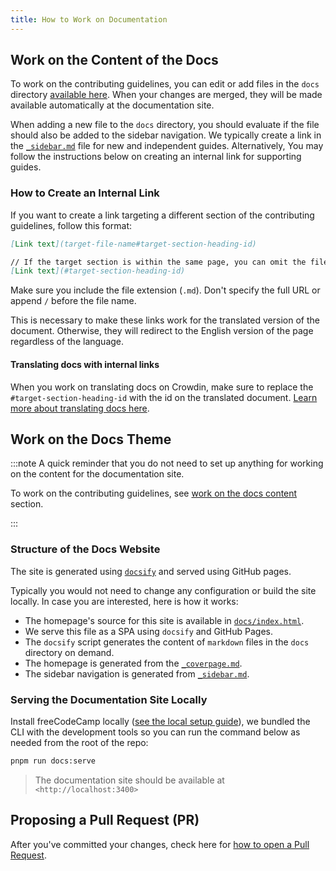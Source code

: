 ```yaml
---
title: How to Work on Documentation
---
```


## Work on the Content of the Docs

To work on the contributing guidelines, you can edit or add files in the `docs` directory [available here](https://github.com/freeCodeCamp/freeCodeCamp/tree/main/docs). When your changes are merged, they will be made available automatically at the documentation site.

When adding a new file to the `docs` directory, you should evaluate if the file should also be added to the sidebar navigation. We typically create a link in the [`_sidebar.md`](_sidebar) file for new and independent guides. Alternatively, You may follow the instructions below on creating an internal link for supporting guides.

### How to Create an Internal Link

If you want to create a link targeting a different section of the contributing guidelines, follow this format:

```md
[Link text](target-file-name#target-section-heading-id)

// If the target section is within the same page, you can omit the file name
[Link text](#target-section-heading-id)
```

Make sure you include the file extension (`.md`). Don't specify the full URL or append `/` before the file name.

This is necessary to make these links work for the translated version of the document. Otherwise, they will redirect to the English version of the page regardless of the language.

#### Translating docs with internal links

When you work on translating docs on Crowdin, make sure to replace the `#target-section-heading-id` with the id on the translated document. [Learn more about translating docs here](/how-to-translate-files#translate-documentation).

## Work on the Docs Theme

:::note
A quick reminder that you do not need to set up anything for working on the content for the documentation site.

To work on the contributing guidelines, see [work on the docs content](#work-on-the-docs-content) section.

:::

### Structure of the Docs Website

The site is generated using [`docsify`](https://docsify.js.org) and served using GitHub pages.

Typically you would not need to change any configuration or build the site locally. In case you are interested, here is how it works:

- The homepage's source for this site is available in [`docs/index.html`](index.html).
- We serve this file as a SPA using `docsify` and GitHub Pages.
- The `docsify` script generates the content of `markdown` files in the `docs` directory on demand.
- The homepage is generated from the [`_coverpage.md`](_coverpage).
- The sidebar navigation is generated from [`_sidebar.md`](_sidebar).

### Serving the Documentation Site Locally

Install freeCodeCamp locally ([see the local setup guide](/how-to-setup-freecodecamp-locally)), we bundled the CLI with the development tools so you can run the command below as needed from the root of the repo:

```bash
pnpm run docs:serve
```

> The documentation site should be available at `<http://localhost:3400>`

## Proposing a Pull Request (PR)

After you've committed your changes, check here for [how to open a Pull Request](/how-to-open-a-pull-request).
